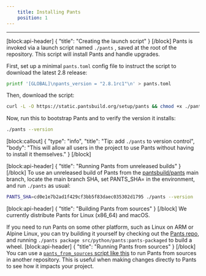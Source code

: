 ```yaml
---
    title: Installing Pants
    position: 1
---
```




---

[block:api-header]
{
  "title": "Creating the launch script"
}
[/block]
Pants is invoked via a launch script named `./pants` , saved at the root of the repository. This script will install Pants and handle upgrades.

First, set up a minimal `pants.toml` config file to instruct the script to download the latest 2.8 release:

```bash
printf '[GLOBAL]\npants_version = "2.8.1rc1"\n' > pants.toml
```

Then, download the script:

```bash
curl -L -O https://static.pantsbuild.org/setup/pants && chmod +x ./pants
```

Now, run this to bootstrap Pants and to verify the version it installs:

```bash
./pants --version
```
[block:callout]
{
  "type": "info",
  "title": "Tip: add `./pants` to version control",
  "body": "This will allow all users in the project to use Pants without having to install it themselves."
}
[/block]

[block:api-header]
{
  "title": "Running Pants from unreleased builds"
}
[/block]
To use an unreleased build of Pants from the [pantsbuild/pants](https://github.com/pantsbuild/pants) main branch, locate the main branch SHA, set PANTS_SHA=<SHA> in the environment, and run `./pants` as usual:

```bash
PANTS_SHA=cd0e1e7b2ad1f429cf3bb5f83daec035302d1795 ./pants --version
```
[block:api-header]
{
  "title": "Building Pants from sources"
}
[/block]
We currently distribute Pants for Linux (x86_64) and macOS.

If you need to run Pants on some other platform, such as Linux on ARM or Alpine Linux, you can try building it yourself by checking out the [Pants repo](https://github.com/pantsbuild/pants), and running `./pants package src/python/pants:pants-packaged` to build a wheel.
[block:api-header]
{
  "title": "Running Pants from sources"
}
[/block]
You can use a [`pants_from_sources` script like this](https://github.com/pantsbuild/example-python/blob/main/pants_from_sources) to run Pants from sources in another repository. This is useful when making changes directly to Pants to see how it impacts your project.